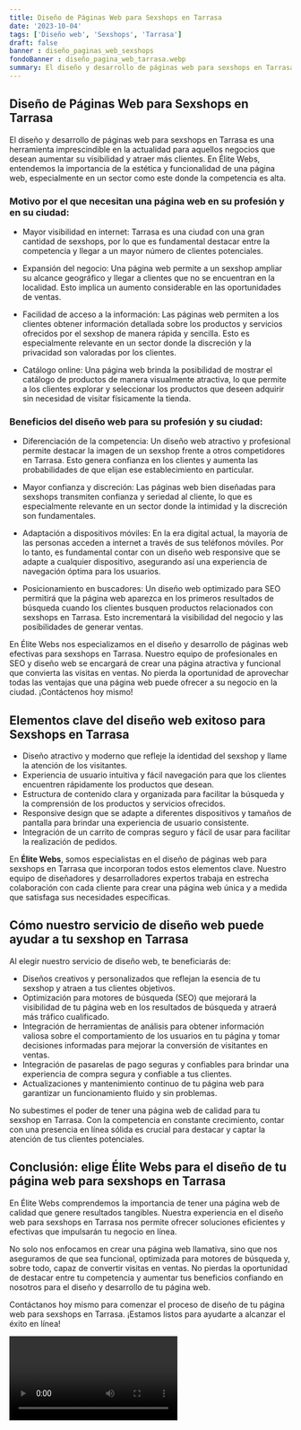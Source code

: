 ```yaml
---
title: Diseño de Páginas Web para Sexshops en Tarrasa
date: '2023-10-04'
tags: ['Diseño web', 'Sexshops', 'Tarrasa']
draft: false
banner : diseño_paginas_web_sexshops
fondoBanner : diseño_pagina_web_tarrasa.webp
summary: El diseño y desarrollo de páginas web para sexshops en Tarrasa es una herramienta imprescindible en la actualidad para aquellos negocios que desean aumentar su visibilidad y atraer más clientes. En Élite Webs, entendemos la importancia de la estética y funcionalidad de una página web, especialmente en un sector como este donde la competencia es alta.
---
```


## Diseño de Páginas Web para Sexshops en Tarrasa

El diseño y desarrollo de páginas web para sexshops en Tarrasa es una herramienta imprescindible en la actualidad para aquellos negocios que desean aumentar su visibilidad y atraer más clientes. En Élite Webs, entendemos la importancia de la estética y funcionalidad de una página web, especialmente en un sector como este donde la competencia es alta.

### Motivo por el que necesitan una página web en su profesión y en su ciudad:

- Mayor visibilidad en internet: Tarrasa es una ciudad con una gran cantidad de sexshops, por lo que es fundamental destacar entre la competencia y llegar a un mayor número de clientes potenciales.

- Expansión del negocio: Una página web permite a un sexshop ampliar su alcance geográfico y llegar a clientes que no se encuentran en la localidad. Esto implica un aumento considerable en las oportunidades de ventas.

- Facilidad de acceso a la información: Las páginas web permiten a los clientes obtener información detallada sobre los productos y servicios ofrecidos por el sexshop de manera rápida y sencilla. Esto es especialmente relevante en un sector donde la discreción y la privacidad son valoradas por los clientes.

- Catálogo online: Una página web brinda la posibilidad de mostrar el catálogo de productos de manera visualmente atractiva, lo que permite a los clientes explorar y seleccionar los productos que deseen adquirir sin necesidad de visitar físicamente la tienda.

### Beneficios del diseño web para su profesión y su ciudad:

- Diferenciación de la competencia: Un diseño web atractivo y profesional permite destacar la imagen de un sexshop frente a otros competidores en Tarrasa. Esto genera confianza en los clientes y aumenta las probabilidades de que elijan ese establecimiento en particular.

- Mayor confianza y discreción: Las páginas web bien diseñadas para sexshops transmiten confianza y seriedad al cliente, lo que es especialmente relevante en un sector donde la intimidad y la discreción son fundamentales.

- Adaptación a dispositivos móviles: En la era digital actual, la mayoría de las personas acceden a internet a través de sus teléfonos móviles. Por lo tanto, es fundamental contar con un diseño web responsive que se adapte a cualquier dispositivo, asegurando así una experiencia de navegación óptima para los usuarios.

- Posicionamiento en buscadores: Un diseño web optimizado para SEO permitirá que la página web aparezca en los primeros resultados de búsqueda cuando los clientes busquen productos relacionados con sexshops en Tarrasa. Esto incrementará la visibilidad del negocio y las posibilidades de generar ventas.

En Élite Webs nos especializamos en el diseño y desarrollo de páginas web efectivas para sexshops en Tarrasa. Nuestro equipo de profesionales en SEO y diseño web se encargará de crear una página atractiva y funcional que convierta las visitas en ventas. No pierda la oportunidad de aprovechar todas las ventajas que una página web puede ofrecer a su negocio en la ciudad. ¡Contáctenos hoy mismo!

<GifSeo />

<Cta />

## Elementos clave del diseño web exitoso para Sexshops en Tarrasa

- Diseño atractivo y moderno que refleje la identidad del sexshop y llame la atención de los visitantes.
- Experiencia de usuario intuitiva y fácil navegación para que los clientes encuentren rápidamente los productos que desean.
- Estructura de contenido clara y organizada para facilitar la búsqueda y la comprensión de los productos y servicios ofrecidos.
- Responsive design que se adapte a diferentes dispositivos y tamaños de pantalla para brindar una experiencia de usuario consistente.
- Integración de un carrito de compras seguro y fácil de usar para facilitar la realización de pedidos.

En **Élite Webs**, somos especialistas en el diseño de páginas web para sexshops en Tarrasa que incorporan todos estos elementos clave. Nuestro equipo de diseñadores y desarrolladores expertos trabaja en estrecha colaboración con cada cliente para crear una página web única y a medida que satisfaga sus necesidades específicas.

## Cómo nuestro servicio de diseño web puede ayudar a tu sexshop en Tarrasa

Al elegir nuestro servicio de diseño web, te beneficiarás de:

- Diseños creativos y personalizados que reflejan la esencia de tu sexshop y atraen a tus clientes objetivos.
- Optimización para motores de búsqueda (SEO) que mejorará la visibilidad de tu página web en los resultados de búsqueda y atraerá más tráfico cualificado.
- Integración de herramientas de análisis para obtener información valiosa sobre el comportamiento de los usuarios en tu página y tomar decisiones informadas para mejorar la conversión de visitantes en ventas.
- Integración de pasarelas de pago seguras y confiables para brindar una experiencia de compra segura y confiable a tus clientes.
- Actualizaciones y mantenimiento continuo de tu página web para garantizar un funcionamiento fluido y sin problemas.

No subestimes el poder de tener una página web de calidad para tu sexshop en Tarrasa. Con la competencia en constante crecimiento, contar con una presencia en línea sólida es crucial para destacar y captar la atención de tus clientes potenciales.

## Conclusión: elige Élite Webs para el diseño de tu página web para sexshops en Tarrasa

En Élite Webs comprendemos la importancia de tener una página web de calidad que genere resultados tangibles. Nuestra experiencia en el diseño web para sexshops en Tarrasa nos permite ofrecer soluciones eficientes y efectivas que impulsarán tu negocio en línea.

No solo nos enfocamos en crear una página web llamativa, sino que nos aseguramos de que sea funcional, optimizada para motores de búsqueda y, sobre todo, capaz de convertir visitas en ventas. No pierdas la oportunidad de destacar entre tu competencia y aumentar tus beneficios confiando en nosotros para el diseño y desarrollo de tu página web.

Contáctanos hoy mismo para comenzar el proceso de diseño de tu página web para sexshops en Tarrasa. ¡Estamos listos para ayudarte a alcanzar el éxito en línea!

<Video />

<CtaBot job='Sexshops' city='Tarrasa'/>

<Gmaps query='Tarrasa+españa+maps' />
